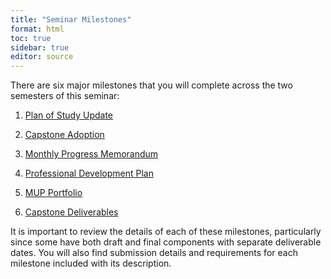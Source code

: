 ```yaml
---
title: "Seminar Milestones"
format: html
toc: true
sidebar: true
editor: source
---
```


There are six major milestones that you will complete across the two semesters of this seminar:

1. [Plan of Study Update](01_planofstudy.qmd)

2. [Capstone Adoption](02_capstoneadoption.qmd)

3. [Monthly Progress Memorandum](03_progressmemo.qmd)

4. [Professional Development Plan](04_developmentplan.qmd)

5. [MUP Portfolio](05_portfolioqmd.qmd)

6. [Capstone Deliverables](06_capstone.qmd)

It is important to review the details of each of these milestones, particularly since some have both draft and final components with separate deliverable dates. You will also find submission details and requirements for each milestone included with its description.